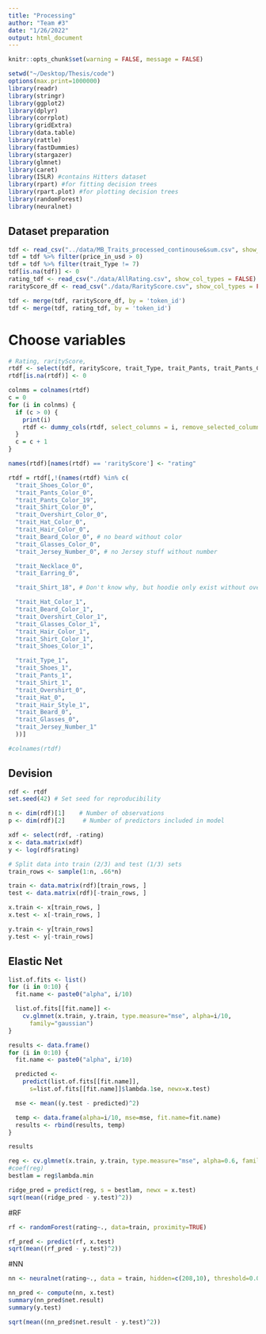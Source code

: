 ```yaml
---
title: "Processing"
author: "Team #3"
date: "1/26/2022"
output: html_document
---
```


```r
knitr::opts_chunk$set(warning = FALSE, message = FALSE)
```

```r
setwd("~/Desktop/Thesis/code")
options(max.print=1000000)
library(readr)
library(stringr)
library(ggplot2)
library(dplyr)
library(corrplot)
library(gridExtra)
library(data.table)
library(rattle)
library(fastDummies)
library(stargazer)
library(glmnet)
library(caret)
library(ISLR) #contains Hitters dataset
library(rpart) #for fitting decision trees
library(rpart.plot) #for plotting decision trees
library(randomForest)
library(neuralnet)
```

## Dataset preparation

```r
tdf <- read_csv("../data/MB_Traits_processed_continouse&sum.csv", show_col_types = FALSE)
tdf = tdf %>% filter(price_in_usd > 0)
tdf = tdf %>% filter(trait_Type != 7)
tdf[is.na(tdf)] <- 0
rating_tdf <- read_csv("./data/AllRating.csv", show_col_types = FALSE)
rarityScore_df <- read_csv("./data/RarityScore.csv", show_col_types = FALSE)

tdf <- merge(tdf, rarityScore_df, by = 'token_id')
tdf <- merge(tdf, rating_tdf, by = 'token_id')
```

# Choose variables

```r
# Rating, rarityScore,
rtdf <- select(tdf, rarityScore, trait_Type, trait_Pants, trait_Pants_Color, trait_Shoes, trait_Shoes_Color, trait_Shirt, trait_Shirt_Color, trait_Hair_Style, trait_Hair_Color, trait_Glasses, trait_Glasses_Color, trait_Overshirt, trait_Overshirt_Color, trait_Beard, trait_Beard_Color, trait_Hat, trait_Hat_Color, trait_Jersey_Number, trait_Necklace, trait_Earring)
rtdf[is.na(rtdf)] <- 0

colnms = colnames(rtdf)
c = 0
for (i in colnms) {
  if (c > 0) {
    print(i)
    rtdf <- dummy_cols(rtdf, select_columns = i, remove_selected_columns=TRUE, remove_first_dummy=FALSE)
  }
  c = c + 1
}

names(rtdf)[names(rtdf) == 'rarityScore'] <- "rating"

rtdf = rtdf[,!(names(rtdf) %in% c(
  "trait_Shoes_Color_0",
  "trait_Pants_Color_0",
  "trait_Pants_Color_19",
  "trait_Shirt_Color_0",
  "trait_Overshirt_Color_0",
  "trait_Hat_Color_0",
  "trait_Hair_Color_0",
  "trait_Beard_Color_0", # no beard without color
  "trait_Glasses_Color_0",
  "trait_Jersey_Number_0", # no Jersey stuff without number

  "trait_Necklace_0",
  "trait_Earring_0",

  "trait_Shirt_18", # Don't know why, but hoodie only exist without oveshirt

  "trait_Hat_Color_1",
  "trait_Beard_Color_1",
  "trait_Overshirt_Color_1",
  "trait_Glasses_Color_1",
  "trait_Hair_Color_1",
  "trait_Shirt_Color_1",
  "trait_Shoes_Color_1",

  "trait_Type_1",
  "trait_Shoes_1",
  "trait_Pants_1",
  "trait_Shirt_1",
  "trait_Overshirt_0",
  "trait_Hat_0",
  "trait_Hair_Style_1",
  "trait_Beard_0",
  "trait_Glasses_0",
  "trait_Jersey_Number_1"
  ))]

#colnames(rtdf)
```

## Devision

```r
rdf <- rtdf
set.seed(42) # Set seed for reproducibility

n <- dim(rdf)[1]    # Number of observations
p <- dim(rdf)[2]     # Number of predictors included in model

xdf <- select(rdf, -rating)
x <- data.matrix(xdf)
y <- log(rdf$rating)

# Split data into train (2/3) and test (1/3) sets
train_rows <- sample(1:n, .66*n)

train <- data.matrix(rdf)[train_rows, ]
test <- data.matrix(rdf)[-train_rows, ]

x.train <- x[train_rows, ]
x.test <- x[-train_rows, ]

y.train <- y[train_rows]
y.test <- y[-train_rows]
```

## Elastic Net

```r
list.of.fits <- list()
for (i in 0:10) {
  fit.name <- paste0("alpha", i/10)

  list.of.fits[[fit.name]] <-
    cv.glmnet(x.train, y.train, type.measure="mse", alpha=i/10,
      family="gaussian")
}

results <- data.frame()
for (i in 0:10) {
  fit.name <- paste0("alpha", i/10)

  predicted <-
    predict(list.of.fits[[fit.name]],
      s=list.of.fits[[fit.name]]$lambda.1se, newx=x.test)

  mse <- mean((y.test - predicted)^2)

  temp <- data.frame(alpha=i/10, mse=mse, fit.name=fit.name)
  results <- rbind(results, temp)
}

results
```

```r
reg <- cv.glmnet(x.train, y.train, type.measure="mse", alpha=0.6, family="gaussian")
#coef(reg)
bestlam = reg$lambda.min

ridge_pred = predict(reg, s = bestlam, newx = x.test)
sqrt(mean((ridge_pred - y.test)^2))
```

#RF

```r
rf <- randomForest(rating~., data=train, proximity=TRUE)

rf_pred <- predict(rf, x.test)
sqrt(mean((rf_pred - y.test)^2))
```

#NN

```r
nn <- neuralnet(rating~., data = train, hidden=c(208,10), threshold=0.01)

nn_pred <- compute(nn, x.test)
summary(nn_pred$net.result)
summary(y.test)

sqrt(mean((nn_pred$net.result - y.test)^2))
```
